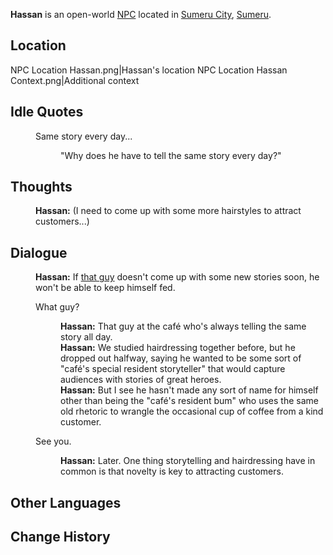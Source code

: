 {{Character Infobox
|type             = Open-World NPC
|image            = NPC Hassan.png
|region           = Sumeru
|location         = Sumeru
|title            = Hairdresser
|sibling          = Housein
|siblingNote      = brother
}}
'''Hassan''' is an open-world [[NPC]] located in [[Sumeru City]], [[Sumeru]].

==Location==
<gallery>
NPC Location Hassan.png|Hassan's location
NPC Location Hassan Context.png|Additional context
</gallery>
<!--
==Profile==
''(To be added.)''

===Appearance===
''(To be added.)''

==Quests and Events==
{{Quests and Events}}
-->
==Idle Quotes==
{{Dialogue Start}}
:{{DIcon|Idle}} Same story every day...
::{{A|VO Hassan 01.ogg}} "Why does he have to tell the same story every day?"
{{Dialogue End}}

==Thoughts==
{{All Schemes to Know Explanation|name=Hassan}}
{{Dialogue Start}}
:{{A|VO Hassan All Schemes to Know 01.ogg}} '''Hassan:''' (I need to come up with some more hairstyles to attract customers...)
{{Dialogue End}}

==Dialogue==
{{Dialogue Start}}
:'''Hassan:''' If [[Maddah|that guy]] doesn't come up with some new stories soon, he won't be able to keep himself fed.
:{{DIcon}} What guy?
::'''Hassan:''' That guy at the café who's always telling the same story all day.
::'''Hassan:''' We studied hairdressing together before, but he dropped out halfway, saying he wanted to be some sort of "café's special resident storyteller" that would capture audiences with stories of great heroes.
::'''Hassan:''' But I see he hasn't made any sort of name for himself other than being the "café's resident bum" who uses the same old rhetoric to wrangle the occasional cup of coffee from a kind customer.
:{{DIcon}} See you.
::'''Hassan:''' Later. One thing storytelling and hairdressing have in common is that novelty is key to attracting customers.
{{Dialogue End}}
<!--
==Event Dialogue==
===Event Name===
{{Dialogue Start}}
:'''{{subst:PAGENAME}}:'''
{{Dialogue End}}

==Trivia==
* 
-->
==Other Languages==
{{Other Languages
|default_hidden = 1
|en      = Hassan
|zhs     = 哈桑
|zhs_rm  = Hāsāng
|zht     = 哈桑
|zht_rm  = Hāsāng
|ja      = ハッサン
|ja_rm   = Hassan
|ko      = 하산
|es      = Hasán
|fr      = Hassan
|ru      = Хассан
|th      = Hassan
|vi      = Hassan
|de      = Hassan
|id      = Hassan
|pt      = Hassan
|tr      = Hassan
|it      = Hassan
}}

==Change History==
{{Change History|3.0}}